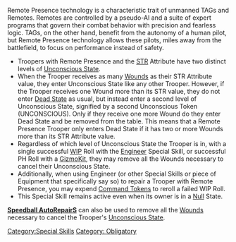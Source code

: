 {{n5-section-special-skills}}


Remote Presence technology is a characteristic trait of unmanned TAGs and Remotes. Remotes are controlled by a pseudo-AI and a suite of expert programs that govern their combat behavior with precision and fearless logic. TAGs, on the other hand, benefit from the autonomy of a human pilot, but Remote Presence technology allows these pilots, miles away from the battlefield, to focus on performance instead of safety.

{{css_skillbox |black| REMOTE PRESENCE | AUTOMATIC SKILL }}
{{skill-label | Obligatory }}
{{effects}}
* Troopers with Remote Presence and the [[STR]] Attribute have two distinct levels of [[Unconscious State]].
* When the Trooper receives as many [[Wounds]] as their STR Attribute value, they enter Unconscious State like any other Trooper. However, if the Trooper receives one Wound more than its STR value, they do not enter [[Dead State]] as usual, but instead enter a second level of Unconscious State, signified by a second Unconscious Token (UNCONSCIOUS). Only if they receive one more Wound do they enter Dead State and be removed from the table. This means that a Remote Presence Trooper only enters Dead State if it has two or more Wounds more than its STR Attribute value.
* Regardless of which level of Unconscious State the Trooper is in, with a single successful [[WIP]] Roll with the [[Engineer]] Special Skill, or successful PH Roll with a [[GizmoKit]], they may remove all the Wounds necessary to cancel their Unconscious State.
* Additionally, when using Engineer (or other Special Skills or piece of Equipment that specifically say so) to repair a Trooper with Remote Presence, you may expend [[Command Tokens]] to reroll a failed WIP Roll.
* This Special Skill remains active even when its owner is in a [[Null]] State.
{{css_skillbox-end}}


{{see-also-start}}
'''[[Request Speedball | Speedball AutoRepairS]]''' can also be used to remove all the [[Wounds]] necessary to cancel the Trooper's [[Unconscious State]].
{{see-also-end}}



[[Category:Special Skills]]

<!-- Label and Trait categories. -->
[[Category: Obligatory ]]